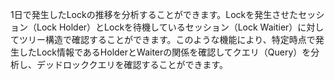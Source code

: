 <Xclude product='cubrid,postgresql,oracle,oracle-pro,oracle-v1,altibase'>

1日で発生したLockの推移を分析することができます。Lockを発生させたセッション（Lock Holder）とLockを待機しているセッション（Lock Waitier）に対してツリー構造で確認することができます。このような機能により、特定時点で発生したLock情報であるHolderとWaiterの関係を確認してクエリ（Query）を分析し、デッドロッククエリを確認することができます。

</Xclude>

